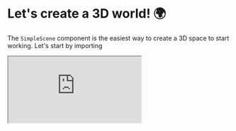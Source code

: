 # Let's create a 3D world! 🌍
The `SimpleScene` component is the easiest way to create a 3D space to start working.
Let's start by importing

  
  <iframe src="https://ifcjs.github.io/components/src/core/SimpleRaycaster/index.html"></iframe>
  
  